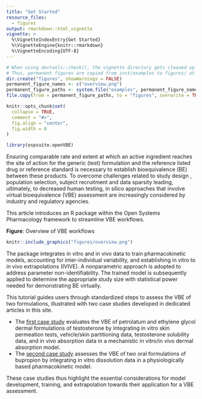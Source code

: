 ```yaml
---
title: "Get Started"
resource_files:
  - figures
output: rmarkdown::html_vignette
vignette: >
  %\VignetteIndexEntry{Get Started}
  %\VignetteEngine{knitr::rmarkdown}
  %\VignetteEncoding{UTF-8}
---
```


```r
# When using devtools::check(), the vignette directory gets cleaned up at the end of the run
# Thus, permanent figures are copied from inst/examples to figures/ at the beginning of the knitting
dir.create("figures", showWarnings = FALSE)
permanent_figure_names <- c("overview.png")
permanent_figure_paths <- system.file("examples", permanent_figure_names, package = "ospsuite.openVBE")
file.copy(from = permanent_figure_paths, to = "figures", overwrite = TRUE)

knitr::opts_chunk$set(
  collapse = TRUE,
  comment = "#>",
  fig.align = "center",
  fig.width = 8
)
```

```r
library(ospsuite.openVBE)
```


Ensuring comparable rate and extent at which an active ingredient reaches the site of action for the generic (test) formulation and the reference listed drug or reference standard is necessary to establish bioequivalence (BE) between these products.
To overcome challenges related to study design , population selection, subject recruitment and data sparsity leading, ultimately, to decreased human testing, in silico approaches that involve virtual bioequivalence (VBE) assessment are increasingly considered by industry and regulatory agencies.

This article introduces an R package within the Open Systems Pharmacology framework to streamline VBE workflows.

**Figure**: Overview of VBE workflows

```r
knitr::include_graphics("figures/overview.png")
```

The package integrates in vitro and in vivo data to train pharmacokinetic models, accounting for inter-individual variability, and establishing in vitro to in vivo extrapolations (IVIVE).
A nonparametric approach is adopted to address  parameter non-identifiability.
The trained model is subsequently applied to determine the appropriate study size with statistical power needed for demonstrating BE virtually.

This tutorial guides users through standardized steps to assess the VBE of two formulations, illustrated with two case studies developed in dedicated articles in this site. 

- The [first case study](./testosterone-dermal.html) evaluates the VBE of petrolatum and ethylene glycol dermal formulations of testosterone by integrating in vitro skin permeation tests, vehicle/skin partitioning data, testosterone solubility data, and in vivo absorption data in a mechanistic in vitro/in vivo dermal absorption model.
- The [second case study](./buproprion-oral.html) assesses the VBE of two oral formulations of bupropion by integrating in vitro dissolution data in a physiologically based pharmacokinetic model.

These case studies thus highlight the essential considerations for model development, training, and extrapolation towards their application for a VBE assessment.
